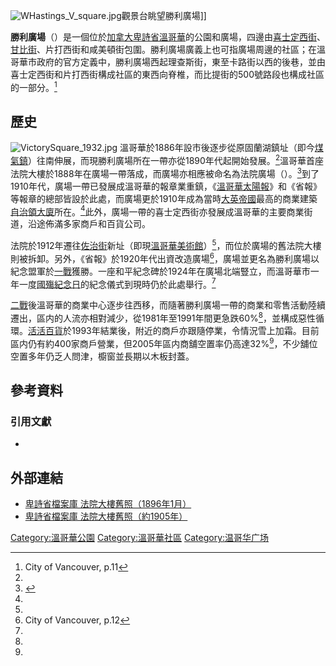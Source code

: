 {{Infobox park
|name       = 勝利廣場<br>{{lang|en|Victory Square}}
|image      = Vic square wires.jpg
|image size = 275px
|caption    = 
|type       = 公園 / 廣場
|location   = [[加拿大|加拿大]][[卑詩省|卑詩省]][[溫哥華|溫哥華]]
|size       = 0.9英畝
|opened     = 
|operator   = 溫哥華市政府
|visitors   = 
|status     = 
}}
[[File:WHastings_V_square.jpg|thumb]]觀景台眺望勝利廣場]]

'''勝利廣場'''（{{lang-en|Victory Square}}）是一個位於[[加拿大|加拿大]][[卑詩省|卑詩省]][[溫哥華|溫哥華]]的公園和廣場，四邊由[[喜士定街|喜士定西街]]、[[甘比街|甘比街]]、片打西街和咸美頓街包圍。勝利廣場廣義上也可指廣場周邊的社區；在溫哥華市政府的官方定義中，勝利廣場西起理查斯街，東至卡路街以西的後巷，並由喜士定西街和片打西街構成社區的東西向脊椎，而比提街的500號路段也構成社區的一部分。<ref name="COV11">City of Vancouver, p.11</ref>

==歷史==
[[File:VictorySquare_1932.jpg|thumb]]
溫哥華於1886年設市後逐步從原固蘭湖鎮址（即今[[煤氣鎮|煤氣鎮]]）往南伸展，而現勝利廣場所在一帶亦從1890年代起開始發展。<ref name="COV11"/>溫哥華首座法院大樓於1888年在廣場一帶落成，而廣場亦相應被命名為法院廣場（{{lang|en|Court House Square}}）。<ref name="DreamCity">{{Cite book| last = Berelowitz  | first = Lance  | authorlink =   | coauthors =   | title = Dream City: Vancouver and the Global Imagination   | publisher = Douglas & McIntyre  | date = 2010  | location =   | pages = 242  | url =   | doi =   | id =   | isbn = 9781553651703}}</ref>到了1910年代，廣場一帶已發展成溫哥華的報章業重鎮，《[[溫哥華太陽報|溫哥華太陽報]]》和《省報》等報章的總部皆設於此處，而廣場更於1910年成為當時[[大英帝國|大英帝國]]最高的商業建築[[自治領大廈|自治領大廈]]所在。<ref name="DreamCity"/>此外，廣場一帶的喜士定西街亦發展成溫哥華的主要商業街道，沿途佈滿多家商戶和百貨公司。

法院於1912年遷往[[佐治街_(溫哥華)|佐治街]]新址（即現[[溫哥華美術館|溫哥華美術館]]）<ref name="COV11"/>，而位於廣場的舊法院大樓則被拆卸。另外，《省報》於1920年代出資改造廣場<ref name="COV12">City of Vancouver, p.12</ref>，廣場並更名為勝利廣場以紀念盟軍於[[一戰|一戰]]獲勝。一座和平紀念碑於1924年在廣場北端豎立，而溫哥華市一年一度[[國殤紀念日|國殤紀念日]]的紀念儀式到現時仍於此處舉行。<ref name="DreamCity"/>

[[二戰|二戰]]後溫哥華的商業中心逐步往西移，而隨著勝利廣場一帶的商業和零售活動陸續遷出，區内的人流亦相對減少，從1981年至1991年間更急跌60%<ref name="COV12"/>，並構成惡性循環。[[活活百貨|活活百貨]]於1993年結業後，附近的商戶亦跟隨停業，令情況雪上加霜。目前區内仍有約400家商戶營業，但2005年區内商舖空置率仍高達32%<ref name="COV12"/>，不少舖位空置多年仍乏人問津，櫥窗並長期以木板封蓋。

==參考資料==
{{reflist|2}}

===引用文獻===
*{{Cite book | last = City of Vancouver | first =  | authorlink =  | coauthors =  | title = Victory Square Policy Plan | publisher =  | date = 2005 | location =  | pages =  | url = http://vancouver.ca/files/cov/Victory-Square-Policy-Plan-2005.pdf | doi =  | id =  | isbn =  | access-date = 2013-05-01 | archive-date = 2013-05-31 | archive-url = https://web.archive.org/web/20130531051302/http://vancouver.ca/files/cov/Victory-Square-Policy-Plan-2005.pdf | dead-url = no }}

==外部連結==
{{commonscat|Victory Square (Vancouver)}}
*[http://www.bcarchives.gov.bc.ca/cgi-bin/www2i/.visual/img_med/dir_76/d_01493.gif 卑詩省檔案庫 法院大樓舊照（1896年1月）]{{dead link|date=2017年11月 |bot=InternetArchiveBot |fix-attempted=yes }}
*[https://archive.is/20121127030635/http://www.bcarchives.gov.bc.ca/cgi-bin/www2i/.visual/img_med/dir_76/d_04183.gif 卑詩省檔案庫 法院大樓舊照（約1905年）]

[[Category:溫哥華公園|Category:溫哥華公園]]
[[Category:溫哥華社區|Category:溫哥華社區]]
[[Category:温哥华广场|Category:温哥华广场]]